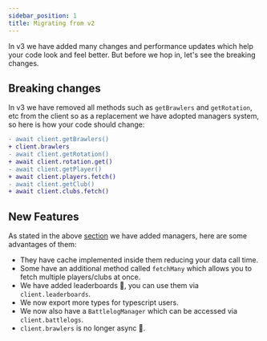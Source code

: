 ```yaml
---
sidebar_position: 1
title: Migrating from v2
---
```


In v3 we have added many changes and performance updates which help your code look and feel better. But before we hop
in, let's see the breaking changes.

## Breaking changes

In v3 we have removed all methods such as `getBrawlers` and `getRotation`, etc from the client so as a replacement we
have adopted managers system, so here is how your code should change:

```diff
- await client.getBrawlers()
+ client.brawlers
- await client.getRotation()
+ await client.rotation.get()
- await client.getPlayer()
+ await client.players.fetch()
- await client.getClub()
+ await client.clubs.fetch()
```

## New Features

As stated in the above [section](#breaking-changes) we have added managers, here are some advantages of them:

- They have cache implemented inside them reducing your data call time.
- Some have an additional method called `fetchMany` which allows you to fetch multiple players/clubs at once.
- We have added leaderboards :tada:, you can use them via `client.leaderboards`.
- We now export more types for typescript users.
- We now also have a `BattlelogManager` which can be accessed via `client.battlelogs`.
- `client.brawlers` is no longer async :tada:.
